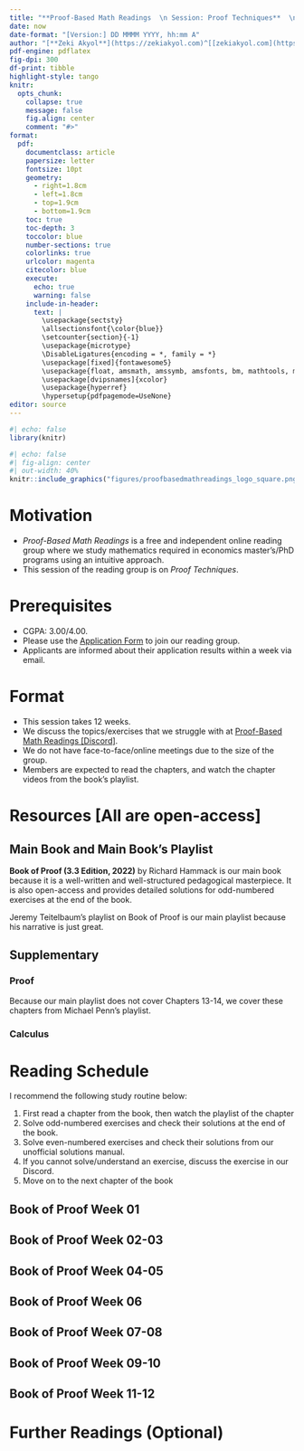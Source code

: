 ---
title: "**Proof-Based Math Readings  \n Session: Proof Techniques**  \n 2023 Summer"
date: now
date-format: "[Version:] DD MMMM YYYY, hh:mm A"
author: "[**Zeki Akyol**](https://zekiakyol.com)^[[zekiakyol.com](https://zekiakyol.com)]  \n Department of Economics  \n Istanbul Technical University  \n [Click here for the most recent versions of the syllabuses](https://github.com/zekiakyol/proof-based-math-readings)"
pdf-engine: pdflatex
fig-dpi: 300
df-print: tibble
highlight-style: tango
knitr:
  opts_chunk: 
    collapse: true
    message: false
    fig.align: center
    comment: "#>"
format:
  pdf: 
    documentclass: article
    papersize: letter
    fontsize: 10pt
    geometry: 
      - right=1.8cm
      - left=1.8cm
      - top=1.9cm
      - bottom=1.9cm
    toc: true
    toc-depth: 3
    toccolor: blue
    number-sections: true
    colorlinks: true
    urlcolor: magenta
    citecolor: blue
    execute:
      echo: true
      warning: false
    include-in-header: 
      text: |
        \usepackage{sectsty}
        \allsectionsfont{\color{blue}}
        \setcounter{section}{-1}
        \usepackage{microtype}
        \DisableLigatures{encoding = *, family = *}
        \usepackage[fixed]{fontawesome5}
        \usepackage{float, amsmath, amssymb, amsfonts, bm, mathtools, mathastext}
        \usepackage[dvipsnames]{xcolor}
        \usepackage{hyperref}
        \hypersetup{pdfpagemode=UseNone}
editor: source
---

```{r}
#| echo: false
library(knitr)
```

```{r}
#| echo: false
#| fig-align: center
#| out-width: 40%
knitr::include_graphics("figures/proofbasedmathreadings_logo_square.png")
```

\newpage

# Motivation 

- *Proof-Based Math Readings* is a free and independent online reading group where we study mathematics required in economics master's/PhD programs using an intuitive approach.
- This session of the reading group is on *Proof Techniques*.

# Prerequisites

- CGPA: 3.00/4.00.
- Please use the [\faLink Application Form](https://docs.google.com/forms/d/e/1FAIpQLSf3OxwYuAwiDXMVTCQ_x3FTtKnHmRRkl_SXlpdfqTDty06PxQ/viewform) to join our reading group.
- Applicants are informed about their application results within a week via email.

# Format

- This session takes 12 weeks.
- We discuss the topics/exercises that we struggle with at [\faDiscord Proof-Based Math Readings \[Discord\]](https://discord.com).
- We do not have face-to-face/online meetings due to the size of the group.
- Members are expected to read the chapters, and watch the chapter videos from the book's playlist.

# Resources [All are open-access]

## Main Book and Main Book's Playlist

**Book of Proof (3.3 Edition, 2022)** by Richard Hammack is our main book because it is a well-written and well-structured pedagogical masterpiece. It is also open-access and provides detailed solutions for odd-numbered exercises at the end of the book.

Jeremy Teitelbaum's playlist on Book of Proof is our main playlist because his narrative is just great.

\begin{itemize}
  \item[\faBook] \href{https://richardhammack.github.io/BookOfProof/}{Book of Proof - Richard Hammack (3.3 Edition, 2022)}
  \item[\faYoutube] \href{https://www.youtube.com/@jeremy9959/playlists?view=50&sort=dd&shelf_id=5}{Book of Proof - Richard Hammack (3.3 Edition, 2022, Playlist by Jeremy Teitelbaum, Chapters 1-12)}
\end{itemize}

## Supplementary

### Proof

Because our main playlist does not cover Chapters 13-14, we cover these chapters from Michael Penn's playlist.

\begin{itemize}
  \item[\faYoutube] \href{https://www.youtube.com/playlist?list=PLVMgvCDIRy1x00m7Oo9XzEkDDACeEK_m-}{Book of Proof - Richard Hammack (3.3 Edition, 2022, Playlist by Michael Penn, Chapters 1-14)}
  \item[\faYoutube] \href{https://www.youtube.com/playlist?list=PLpcwHaLYiaEUk-DVrPHjPpGmwL04WMbNQ}{Book of Proof - Richard Hammack (3.3 Edition, 2022, Playlist by Valerie Hower, Chapters 1-12)}
  \item[\faBook] \href{https://summit.plymouth.edu/bitstream/handle/20.500.12774/381/psu-oer-024.pdf?sequence=1&isAllowed=y}{Book of Proof - Richard Hammack (3.3 Edition, 2022, Workbook by Justin Wright)}
  \item[\faScroll] \href{https://danaernst.com/IBL-IntroToProof/IntroToProof.pdf#page=140}{Appendix A: Elements of Style for Proofs - Dana C. Ernst (2024)} 
\end{itemize}

### Calculus

\begin{itemize}
  \item[\faYoutube] \href{https://www.youtube.com/playlist?list=PLZHQObOWTQDMsr9K-rj53DwVRMYO3t5Yr}{Essence of Calculus - 3Blue1Brown (2023)}
  \item[\faBook\faYoutube] \href{https://ocw.mit.edu/courses/18-01-single-variable-calculus-fall-2006}{Single Variable Calculus - David Jerison (2006)}
  \item[\faBook\faYoutube] \href{https://ocw.mit.edu/courses/18-02-multivariable-calculus-fall-2007}{Multivariable Calculus - Denis Auroux (2007)}
  \item[\faCalculator] \href{https://www.geogebra.org/m/f08hfjvx}{Sequences and Series Calculator - Geogebra}
  \item[\faCalculator] \href{https://www.geogebra.org/graphing}{Function Graph - Geogebra}
\end{itemize}

\newpage

# Reading Schedule

I recommend the following study routine below: 

1) First read a chapter from the book, then watch the playlist of the chapter
2) Solve odd-numbered exercises and check their solutions at the end of the book.
3) Solve even-numbered exercises and check their solutions from our unofficial solutions manual.
4) If you cannot solve/understand an exercise, discuss the exercise in our Discord.
5) Move on to the next chapter of the book

::: {.callout-tip icon=false}
## **\faBook Book of Proof \hfill Week 01 \faCalendar* **

\begin{itemize}
  \item[] Chapter 1: Sets
  \item[] Chapter 2: Logic
  \item[] Chapter 3: Counting
\end{itemize}
:::

::: {.callout-tip icon=false}
## **\faBook Book of Proof \hfill Week 02-03 \faCalendar* **

\begin{itemize}
  \item[] Chapter 4: Direct Proof
  \item[] Chapter 5: Contrapositive Proof
  \item[] Chapter 6: Proof by Contradiction
\end{itemize}
:::

::: {.callout-tip icon=false}
## **\faBook Book of Proof \hfill Week 04-05 \faCalendar* **

\begin{itemize}
  \item[] Chapter 7: Proving Non-Conditional Statements
  \item[] Chapter 8: Proofs Involving Sets
  \item[] Chapter 9: Disproof
\end{itemize}
:::

::: {.callout-tip icon=false}
## **\faBook Book of Proof \hfill Week 06 \faCalendar* **

\begin{itemize}
  \item[] Chapter 10: Mathematical Induction
\end{itemize}
:::

::: {.callout-tip icon=false}
## **\faBook Book of Proof \hfill Week 07-08 \faCalendar* **

\begin{itemize}
  \item[] Chapter 11: Relations
  \item[] Chapter 12: Functions
\end{itemize}
:::

::: {.callout-tip icon=false}
## **\faBook Book of Proof \hfill Week 09-10 \faCalendar* **

\begin{itemize}
  \item[] Chapter 14: Cardinality of Sets \hfill (If we struggle in this chapter, we should review Chapter 12)
\end{itemize}
:::

::: {.callout-tip icon=false}
## **\faBook Book of Proof \hfill Week 11-12 \faCalendar* **

\begin{itemize}
  \item[] Chapter 13: Proofs in Calculus \hfill (It is natural to struggle in this chapter)
\end{itemize}
:::

# Further Readings (Optional)

::: {.callout-note icon=false}
## 
\begin{itemize}
  \item[\faBook] Mathematical Proofs A Transition to Advanced Mathematics - Gary Chartrand, Albert D. Polimeni, Ping Zhang (\textbf{Chapters 0-14}, 4th Edition, 2018)
  \item[\faDesktop] \href{https://media.pearsoncmg.com/cmg/pmmg_mml_shared/Chartrand_4e}{Mathematical Proofs A Transition to Advanced Mathematics - Gary Chartrand, Albert D. Polimeni, Ping Zhang (\textbf{Chapters 0-14}, 4th Edition, 2018, Slides)}
\end{itemize}
:::
